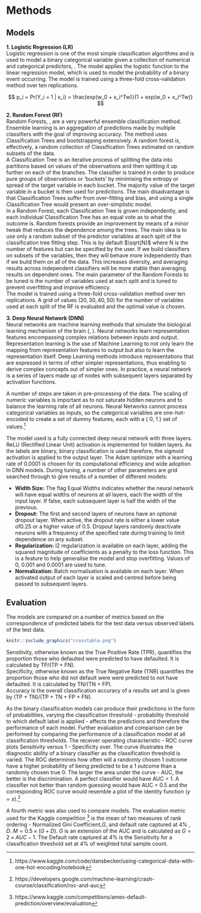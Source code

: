 
\spacing{1.1}
# Methods
## Models
**1. Logistic Regression (LR)**    
Logistic regression is one of the most simple classification algorithms and is used to model a binary categorical variable given a collection of numerical and categorical predictors, \citet{alma9945667093902959}. The model applies the logistic function to the linear regression model, which is used to model the probability of a binary event occurring. \spacing{0.5}
The model is trained using a three-fold cross-validation method over ten replications.

$$ p_i = Pr(Y_i = 1 | x_i) = \frac{exp(w_0 + x_i^Tw)}{1 + exp(w_0 + x_i^Tw)} $$


**2. Random Forest (RF)**  
\spacing{1.1}
Random Forests, \citet{rfor}, are a very powerful ensemble classification method. Ensemble learning is an aggregation of predictions made by multiple classifiers with the goal of improving accuracy. The method uses Classification Trees and bootstrapping extensively. A random forest is, effectively, a random collection of Classification Trees estimated on random subsets of the data.  
A Classification Tree is an iterative process of splitting the data into partitions based on values of the observations and then splitting it up further on each of the branches. The classifier is trained in order to produce pure groups of observations or 'buckets' by minimising the entropy or spread of the target variable in each bucket. The majority value of the target variable in a bucket is then used for predictions. The main disadvantage is that Classification Trees suffer from over-fitting and bias, and using a single Classification Tree would present an over-simplistic model.  
In a Random Forest, each Classification Tree is grown independently, and each individual Classification Tree has an equal vote as to what the outcome is. Random forests provide an improvement by means of a minor tweak that reduces the dependence among the trees. The main idea is to use only a random subset of the predictor variables at each split of the classification tree fitting step. This is by default $\sqrt{N}$ where N is the number of features but can be specified by the user. If we build classifiers on subsets of the variables, then they will behave more independently than if we build them on all of the data. This increases diversity, and averaging results across independent classifiers will be more stable than averaging results on dependent ones. The main parameter of the Random Forests to be tuned is the number of variables used at each split and is tuned to prevent overfitting and improve efficiency.  
The model is trained using a three-fold cross-validation method over ten replications. A grid of values $(20, 30, 40, 50)$  for the number of variables used at each split of the RF is evaluated and the optimal value is chosen.  

**3. Deep Neural Network (DNN)**  
Neural networks are machine learning methods that simulate the biological learning mechanism of the brain (\citet{Goodfellow-et-al-2016}, \citet{zhang2021dive}). Neural networks learn representation features encompassing complex relations between inputs and output. Representation learning is the use of Machine Learning to not only learn the mapping from representation features to output but also to learn the representation itself. Deep Learning methods introduce representations that are expressed in terms of other simpler representations, thus enabling to derive complex concepts out of simpler ones. In practice, a neural network is a series of layers made up of nodes with subsequent layers separated by activation functions.  

A number of steps are taken in pre-processing of the data. The scaling of numeric variables is important as to not saturate hidden neurons and to balance the learning rate of all neurons. Neural Networks cannot process categorical variables as inputs, so the categorical variables are one-hot-encoded to create a set of dummy features, each with a { 0, 1 } set of values.[^onehot]

The model used is a fully connected deep neural network with three layers. ReLU (Rectified Linear Unit) activation is implemented for hidden layers. As the labels are binary, binary classification is used therefore, the sigmoid activation is applied to the output layer. The Adam optimizer with a learning rate of 0.0001 is chosen for its computational efficiency and wide adoption in DNN models. 
During tuning, a number of other parameters are grid searched through to give results of a number of different models:

* **Width Size:** The flag Equal Widths indicates whether the neural network will have equal widths of neurons at all layers, each the width of the input layer. If false, each subsequent layer is half the width of the previous.      
* **Dropout:** The first and second layers of neurons have an optional dropout layer. When active, the dropout rate is either a lower value of0.25 or a higher value of 0.5. Dropout layers randomly deactivate neurons with a frequency of the specified rate during training to limit dependence on any subset.   
* **Regularization:** l2 regularization is available on each layer, adding the squared magnitude of coefficients as a penalty to the loss function. This is a feature to help generalise the model and stop overfitting. Values of 0, 0.001 and 0.0001 are used to tune.      
* **Normalization:** Batch normalisation is available on each layer. When activated output of each layer is scaled and centred before being passed to subsequent layers.     


## Evaluation

The models are compared on a number of metrics based on the correspondence of predicted labels for the test data versus observed labels of the test data.   

```r

knitr::include_graphics("crosstable.png")
```

Sensitivity, otherwise known as the True Positive Rate (TPR), quantifies the proportion those who defaulted were predicted to have defaulted. It is calculated by TP/(TP + FN).        
Specificity, otherwise known as the True Negative Rate (TNR) quantifies the proportion those who did not default were were  predicted to not have defaulted. It is calculated by TN/(TN + FP).     
Accuracy is the overall classification accuracy of a results set and is given by (TP + TN)/(TP + TN + FP + FN).      

As the binary classification models can produce their predictions in the form of probabilities, varying the classification threshold - probability threshold to which default label is applied - affects the predictions and therefore the performance of each model. Further evaluation and comparison can be performed by comparing the performance of a classification model at all classification thresholds. The receiver operating characteristic - ROC curve plots Sensitivity versus 1 - Specificity over. The curve illustrates the diagnostic ability of a binary classifier as the classification threshold is varied. The ROC determines how often will a randomly chosen 1 outcome have a higher probability of being predicted to be a 1 outcome than a randomly chosen true 0. The larger the area under the curve - AUC, the better is the discrimination. A perfect classifier would have AUC = 1. A classifier not better than random guessing would have AUC = 0.5 and the corresponding ROC curve would resemble a plot of the identity function ($y = x$).[^AUC]    

A fourth metric was also used to compare models. The evaluation metric used for the Kaggle competition [^met2] is the mean of two measures of rank ordering - Normalized Gini Coefficient,$G$, and default rate captured at 4% , $D$. $M = 0.5 \times (G + D)$. $G$ is an extension of the AUC and is calculated as $G = 2 \times AUC- 1$. The Default rate captured at 4% is the Sensitivity for a classification threshold set at 4% of weighted total sample count. 


[^AUC]:
https://developers.google.com/machine-learning/crash-course/classification/roc-and-auc

[^met2]:
https://www.kaggle.com/competitions/amex-default-prediction/overview/evaluation

[^onehot]:
https://www.kaggle.com/code/dansbecker/using-categorical-data-with-one-hot-encoding/notebook
